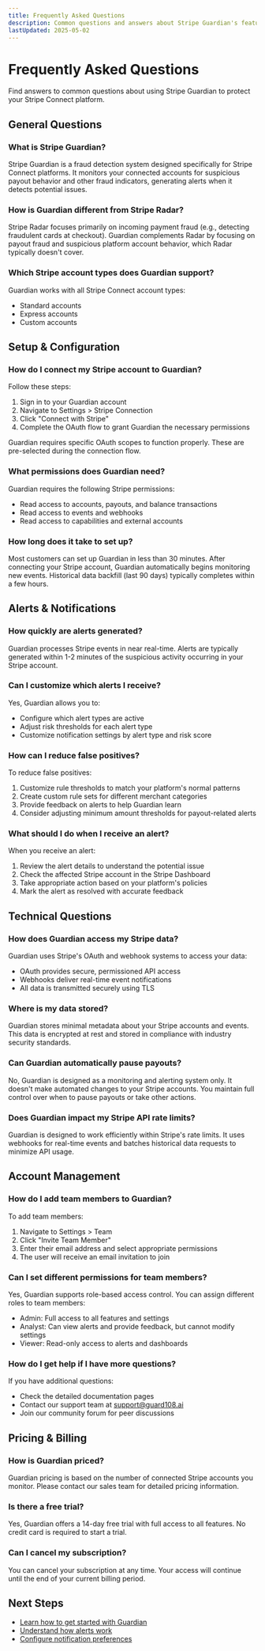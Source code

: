 ```yaml
---
title: Frequently Asked Questions
description: Common questions and answers about Stripe Guardian's features, configuration, and best practices.
lastUpdated: 2025-05-02
---
```


# Frequently Asked Questions

Find answers to common questions about using Stripe Guardian to protect your Stripe Connect platform.

## General Questions

### What is Stripe Guardian?

Stripe Guardian is a fraud detection system designed specifically for Stripe Connect platforms. It monitors your connected accounts for suspicious payout behavior and other fraud indicators, generating alerts when it detects potential issues.

### How is Guardian different from Stripe Radar?

Stripe Radar focuses primarily on incoming payment fraud (e.g., detecting fraudulent cards at checkout). Guardian complements Radar by focusing on payout fraud and suspicious platform account behavior, which Radar typically doesn't cover.

### Which Stripe account types does Guardian support?

Guardian works with all Stripe Connect account types:

- Standard accounts
- Express accounts
- Custom accounts

## Setup & Configuration

### How do I connect my Stripe account to Guardian?

Follow these steps:

1. Sign in to your Guardian account
2. Navigate to Settings > Stripe Connection
3. Click "Connect with Stripe"
4. Complete the OAuth flow to grant Guardian the necessary permissions

<Alert type="info">
  Guardian requires specific OAuth scopes to function properly. These are pre-selected during the
  connection flow.
</Alert>

### What permissions does Guardian need?

Guardian requires the following Stripe permissions:

- Read access to accounts, payouts, and balance transactions
- Read access to events and webhooks
- Read access to capabilities and external accounts

### How long does it take to set up?

Most customers can set up Guardian in less than 30 minutes. After connecting your Stripe account, Guardian automatically begins monitoring new events. Historical data backfill (last 90 days) typically completes within a few hours.

## Alerts & Notifications

### How quickly are alerts generated?

Guardian processes Stripe events in near real-time. Alerts are typically generated within 1-2 minutes of the suspicious activity occurring in your Stripe account.

### Can I customize which alerts I receive?

Yes, Guardian allows you to:

- Configure which alert types are active
- Adjust risk thresholds for each alert type
- Customize notification settings by alert type and risk score

### How can I reduce false positives?

To reduce false positives:

1. Customize rule thresholds to match your platform's normal patterns
2. Create custom rule sets for different merchant categories
3. Provide feedback on alerts to help Guardian learn
4. Consider adjusting minimum amount thresholds for payout-related alerts

### What should I do when I receive an alert?

When you receive an alert:

1. Review the alert details to understand the potential issue
2. Check the affected Stripe account in the Stripe Dashboard
3. Take appropriate action based on your platform's policies
4. Mark the alert as resolved with accurate feedback

## Technical Questions

### How does Guardian access my Stripe data?

Guardian uses Stripe's OAuth and webhook systems to access your data:

- OAuth provides secure, permissioned API access
- Webhooks deliver real-time event notifications
- All data is transmitted securely using TLS

### Where is my data stored?

Guardian stores minimal metadata about your Stripe accounts and events. This data is encrypted at rest and stored in compliance with industry security standards.

### Can Guardian automatically pause payouts?

No, Guardian is designed as a monitoring and alerting system only. It doesn't make automated changes to your Stripe accounts. You maintain full control over when to pause payouts or take other actions.

### Does Guardian impact my Stripe API rate limits?

Guardian is designed to work efficiently within Stripe's rate limits. It uses webhooks for real-time events and batches historical data requests to minimize API usage.

## Account Management

### How do I add team members to Guardian?

To add team members:

1. Navigate to Settings > Team
2. Click "Invite Team Member"
3. Enter their email address and select appropriate permissions
4. The user will receive an email invitation to join

### Can I set different permissions for team members?

Yes, Guardian supports role-based access control. You can assign different roles to team members:

- Admin: Full access to all features and settings
- Analyst: Can view alerts and provide feedback, but cannot modify settings
- Viewer: Read-only access to alerts and dashboards

### How do I get help if I have more questions?

If you have additional questions:

- Check the detailed documentation pages
- Contact our support team at support@guard108.ai
- Join our community forum for peer discussions

## Pricing & Billing

### How is Guardian priced?

Guardian pricing is based on the number of connected Stripe accounts you monitor. Please contact our sales team for detailed pricing information.

### Is there a free trial?

Yes, Guardian offers a 14-day free trial with full access to all features. No credit card is required to start a trial.

### Can I cancel my subscription?

You can cancel your subscription at any time. Your access will continue until the end of your current billing period.

## Next Steps

- [Learn how to get started with Guardian](/docs/getting-started)
- [Understand how alerts work](/docs/alerts)
- [Configure notification preferences](/docs/notifications)

